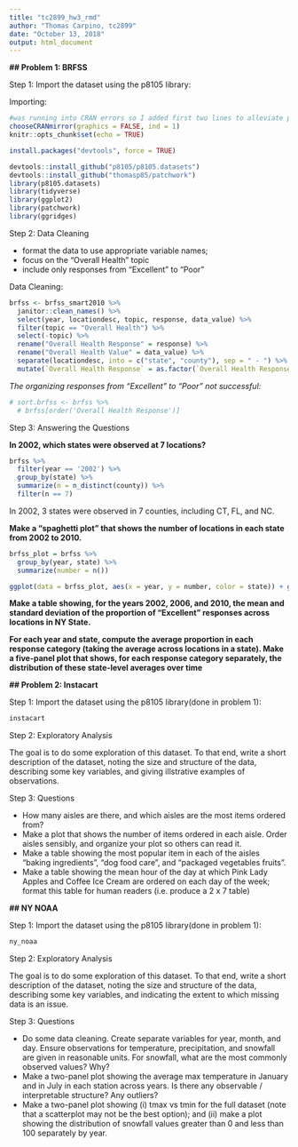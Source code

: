 ```yaml
---
title: "tc2899_hw3_rmd"
author: "Thomas Carpino, tc2899"
date: "October 13, 2018"
output: html_document
---
```


__## Problem 1: BRFSS__

Step 1: Import the dataset using the p8105 library: 

Importing: 
```r

#was running into CRAN errors so I added first two lines to alleviate problem 
chooseCRANmirror(graphics = FALSE, ind = 1)
knitr::opts_chunk$set(echo = TRUE)

install.packages("devtools", force = TRUE)

devtools::install_github("p8105/p8105.datasets")
devtools::install_github("thomasp85/patchwork")
library(p8105.datasets)
library(tidyverse)
library(ggplot2)
library(patchwork)
library(ggridges)
```

Step 2: Data Cleaning 

+ format the data to use appropriate variable names;
+ focus on the “Overall Health” topic
+ include only responses from “Excellent” to “Poor”

Data Cleaning: 
```r
brfss <- brfss_smart2010 %>%
  janitor::clean_names() %>%
  select(year, locationdesc, topic, response, data_value) %>%
  filter(topic == "Overall Health") %>% 
  select(-topic) %>%
  rename("Overall Health Response" = response) %>%
  rename("Overall Health Value" = data_value) %>%
  separate(locationdesc, into = c("state", "county"), sep = " - ") %>% 
  mutate(`Overall Health Response` = as.factor(`Overall Health Response`))  
```

*The organizing responses from "Excellent" to "Poor" not successful:*

```r
# sort.brfss <- brfss %>% 
  # brfss[order('Overall Health Response')]
```

Step 3: Answering the Questions 

__In 2002, which states were observed at 7 locations?__

```r
brfss %>%
  filter(year == '2002') %>%
  group_by(state) %>%
  summarize(n = n_distinct(county)) %>%
  filter(n == 7)
```
In 2002, 3 states were observed in 7 counties, including CT, FL, and NC. 

__Make a “spaghetti plot” that shows the number of locations in each state from 2002 to 2010.__

```r
brfss_plot = brfss %>%
  group_by(year, state) %>%
  summarize(number = n())

ggplot(data = brfss_plot, aes(x = year, y = number, color = state)) + geom_line() + labs(title = "Spaghetti Plot for Observations by State, 2002-2010")
```

__Make a table showing, for the years 2002, 2006, and 2010, the mean and standard deviation of the proportion of “Excellent” responses across locations in NY State.__

__For each year and state, compute the average proportion in each response category (taking the average across locations in a state). Make a five-panel plot that shows, for each response category separately, the distribution of these state-level averages over time__

__## Problem 2: Instacart__

Step 1: Import the dataset using the p8105 library(done in problem 1):

```r
instacart
```

Step 2: Exploratory Analysis 

The goal is to do some exploration of this dataset. To that end, write a short description of the dataset, noting the size and structure of the data, describing some key variables, and giving illstrative examples of observations. 

Step 3: Questions 

+ How many aisles are there, and which aisles are the most items ordered from?
+ Make a plot that shows the number of items ordered in each aisle. Order aisles sensibly, and organize your plot so others can read it.
+ Make a table showing the most popular item in each of the aisles “baking ingredients”, “dog food care”, and “packaged vegetables fruits”.
+ Make a table showing the mean hour of the day at which Pink Lady Apples and Coffee Ice Cream are ordered on each day of the week; format this table for human readers (i.e. produce a 2 x 7 table)

__## NY NOAA__

Step 1: Import the dataset using the p8105 library(done in problem 1):

```r
ny_noaa
```

Step 2: Exploratory Analysis 

The goal is to do some exploration of this dataset. To that end, write a short description of the dataset, noting the size and structure of the data, describing some key variables, and indicating the extent to which missing data is an issue.

Step 3: Questions 

+ Do some data cleaning. Create separate variables for year, month, and day. Ensure observations for temperature, precipitation, and snowfall are given in reasonable units. For snowfall, what are the most commonly observed values? Why?
+ Make a two-panel plot showing the average max temperature in January and in July in each station across years. Is there any observable / interpretable structure? Any outliers?
+ Make a two-panel plot showing (i) tmax vs tmin for the full dataset (note that a scatterplot may not be the best option); and (ii) make a plot showing the distribution of snowfall values greater than 0 and less than 100 separately by year.






